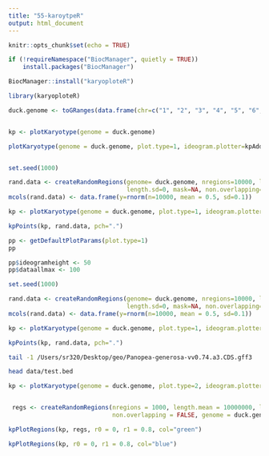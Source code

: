 ```yaml
---
title: "55-karoytpeR"
output: html_document
---
```


```r
knitr::opts_chunk$set(echo = TRUE)
```


```r
if (!requireNamespace("BiocManager", quietly = TRUE))
    install.packages("BiocManager")

BiocManager::install("karyoploteR")
```

```r
library(karyoploteR)

```









```r

duck.genome <- toGRanges(data.frame(chr=c("1", "2", "3", "4", "5", "6", "7", "8", "9", "10", "11", "12", "13", "14", "15", "16", "17", "18" ), start=c(1, 1, 1, 1, 1, 1, 1, 1, 1, 1, 1, 1, 1, 1, 1, 1, 1, 1 ), end=c(89643857,	69596280,	57743597, 65288255, 67248332, 61759565, 43120122, 61151155, 38581958, 53961475, 51449921, 50438331, 44396874, 45393038, 47938513, 31980953, 34923512,	27737463)))


kp <- plotKaryotype(genome = duck.genome)
```


```r

plotKaryotype(genome = duck.genome, plot.type=1, ideogram.plotter=kpAddCytobands, labels.plotter=kpAddChromosomeNames, chromosomes="auto", zoom=NULL, cytobands=NULL, plot.params=NULL, use.cache=TRUE, main=NULL)



```



```r
set.seed(1000)

rand.data <- createRandomRegions(genome= duck.genome, nregions=10000, length.mean=1, 
                                 length.sd=0, mask=NA, non.overlapping=TRUE)
mcols(rand.data) <- data.frame(y=rnorm(n=10000, mean = 0.5, sd=0.1))

kp <- plotKaryotype(genome = duck.genome, plot.type=1, ideogram.plotter=kpAddCytobands, labels.plotter=kpAddChromosomeNames, chromosomes="auto", zoom=NULL, cytobands=NULL, plot.params=NULL, use.cache=TRUE, main=NULL)

kpPoints(kp, rand.data, pch=".")
```


```r
pp <- getDefaultPlotParams(plot.type=1)
pp

```


```r
pp$ideogramheight <- 50
pp$dataallmax <- 100
```


```r
set.seed(1000)

rand.data <- createRandomRegions(genome= duck.genome, nregions=10000, length.mean=1, 
                                 length.sd=0, mask=NA, non.overlapping=TRUE)
mcols(rand.data) <- data.frame(y=rnorm(n=10000, mean = 0.5, sd=0.1))

kp <- plotKaryotype(genome = duck.genome, plot.type=1, ideogram.plotter=kpAddCytobands, labels.plotter=kpAddChromosomeNames, chromosomes="auto", zoom=NULL, cytobands=NULL, plot.params=pp, use.cache=TRUE, main=NULL)

kpPoints(kp, rand.data, pch=".")
```


```bash
tail -1 /Users/sr320/Desktop/geo/Panopea-generosa-vv0.74.a3.CDS.gff3

```



```bash

head data/test.bed
```


```r
kp <- plotKaryotype(genome = duck.genome, plot.type=2, ideogram.plotter=kpAddCytobands, labels.plotter=kpAddChromosomeNames, chromosomes="auto", zoom=NULL, cytobands=NULL, plot.params=pp, use.cache=TRUE, main=NULL)


 regs <- createRandomRegions(nregions = 1000, length.mean = 10000000, length.sd = 1000000,
                             non.overlapping = FALSE, genome = duck.genome, mask=NA)

kpPlotRegions(kp, regs, r0 = 0, r1 = 0.8, col="green")

kpPlotRegions(kp, r0 = 0, r1 = 0.8, col="blue")


```


```r


```

